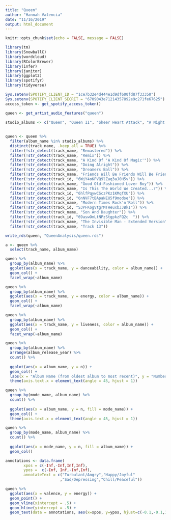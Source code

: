 ```yaml
---
title: "Queen"
author: "Hannah Valencia"
date: "11/16/2019"
output: html_document
---
```


```r
knitr::opts_chunk$set(echo = FALSE, message = FALSE)

library(tm)
library(SnowballC)
library(wordcloud)
library(RColorBrewer)
library(infer)
library(janitor)
library(ggplot2)
library(spotifyr)
library(tidyverse)
```

```r
Sys.setenv(SPOTIFY_CLIENT_ID = "1ce7b32e4d444e1d9df600fd87f33350")  
Sys.setenv(SPOTIFY_CLIENT_SECRET = "6709043e71214357892e9c271fe67625")  
access_token <- get_spotify_access_token()
```

```r
queen <- get_artist_audio_features("queen")
```

```r
studio_albums <- c("Queen", "Queen II", "Sheer Heart Attack", "A Night At The Opera", "A Day At The Races", "News Of The World", "Jazz", "The Game", "Flash Gordon", "Hot Space", "The Works", "A Kind Of Magic", "The Miracle", "Innuendo", "Made In Heaven")
  
  
queen <- queen %>%
  filter(album_name %in% studio_albums) %>%
  distinct(track_name, .keep_all = TRUE) %>%
  filter(!str_detect(track_name, "Remastered")) %>%
  filter(!str_detect(track_name, "Remix")) %>%
  filter(!str_detect(track_name, "A Kind Of 'A Kind Of Magic'")) %>%
  filter(!str_detect(track_name, "Doing Alright")) %>%
  filter(!str_detect(track_name, "Dreamers Ball")) %>% 
  filter(!str_detect(track_name, "Friends Will Be Friends Will Be Friends")) %>%
  filter(!str_detect(track_id, "6WjY4oKPVQ9lZaq3aJ0H5v")) %>%
  filter(!str_detect(track_name, "Good Old-Fashioned Lover Boy")) %>%
  filter(!str_detect(track_name, "Is This The World We Created...?")) %>%
  filter(!str_detect(track_id, "6hlfPqywCSczPKz1KMqfXU")) %>%
  filter(!str_detect(track_id, "6nNVF7tBApaNEU5f9modse")) %>%
  filter(!str_detect(track_name, "Modern Times Rock'n'Roll")) %>%
  filter(!str_detect(track_id, "S3PFKogVtgrMTHeuxbJJBkI")) %>%
  filter(!str_detect(track_name, "Son And Daughter")) %>%
  filter(!str_detect(track_id, "69aswOmLtNPzStgpkzFQ2c	")) %>%
  filter(!str_detect(track_name, "The Invisible Man - Extended Version")) %>%
  filter(!str_detect(track_name, "Track 13"))

write_rds(queen, "QueenAnalysis/queen.rds")
```

```r
a <- queen %>%
  select(track_name, album_name)
```

```r
queen %>%
  group_by(album_name) %>%
  ggplot(aes(x = track_name, y = danceability, color = album_name)) +
  geom_col() +
  facet_wrap(~album_name)
```
```r
queen %>%
  group_by(album_name) %>%
  ggplot(aes(x = track_name, y = energy, color = album_name)) +
  geom_col() +
  facet_wrap(~album_name)
```
```r
queen %>%
  group_by(album_name) %>%
  ggplot(aes(x = track_name, y = liveness, color = album_name)) +
  geom_col() +
  facet_wrap(~album_name)
```

```r
queen %>%
  group_by(album_name) %>%
  arrange(album_release_year) %>%
  count() %>%
  
  ggplot(aes(x = album_name, y = n)) +
  geom_col() +
  labs(x = "Album Name (from oldest album to most recent)", y = "Number of Tracks", title = "Number of Tracks Per Studio Album", subtitle = "How has the number of songs per album changed over the years?") +
  theme(axis.text.x = element_text(angle = 45, hjust = 1))
```

```r
queen %>%
  group_by(mode_name, album_name) %>%
  count() %>%
  
  ggplot(aes(x = album_name, y = n, fill = mode_name)) +
  geom_col() +
  theme(axis.text.x = element_text(angle = 45, hjust = 1))
```
```r
queen %>%
  group_by(mode_name, album_name) %>%
  count() %>%
  
  ggplot(aes(x = mode_name, y = n, fill = album_name)) +
  geom_col()
```

```r
annotations <- data.frame(
        xpos = c(-Inf,-Inf,Inf,Inf),
        ypos =  c(-Inf, Inf,-Inf,Inf),
        annotateText = c("Turbulant/Angry","Happy/Joyful"
                        ,"Sad/Depressing","Chill/Peaceful"))

queen %>%
  ggplot(aes(x = valence, y = energy)) +
  geom_point() +
  geom_vline(xintercept = .5) +
  geom_hline(yintercept = .5) +
  geom_text(data = annotations, aes(x=xpos, y=ypos, hjust=c(-0.1,-0.1,1.1,1.1),vjust=c(-0.5,1.5,-0.5,1.5), label=annotateText))
```














